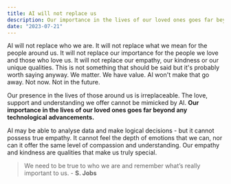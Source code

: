 ```yaml
---
title: AI will not replace us
description: Our importance in the lives of our loved ones goes far beyond any technological advancements. 
date: "2023-07-21"
---
```


AI will not replace who we are. It will not replace what we mean for the people around us. It will not replace our importance for the people we love and those who love us. It will not replace our empathy, our kindness or our unique qualities. This is not something that should be said but it's probably worth saying anyway. We matter. We have value. AI won't make that go away. Not now. Not in the future.

Our presence in the lives of those around us is irreplaceable. The love, support and understanding we offer cannot be mimicked by AI. **Our importance in the lives of our loved ones goes far beyond any technological advancements.**

AI may be able to analyse data and make logical decisions - but it cannot possess true empathy. It cannot feel the depth of emotions that we can, nor can it offer the same level of compassion and understanding. Our empathy and kindness are qualities that make us truly special.

> We need to be true to who we are and remember what’s really important to us. - **S. Jobs**